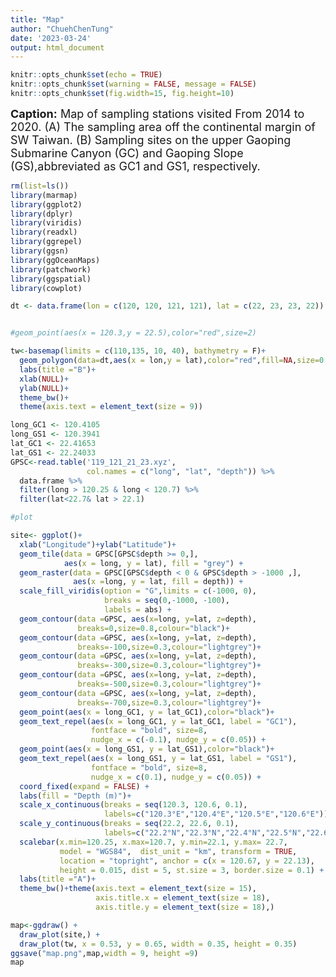 ```yaml
---
title: "Map"
author: "ChuehChenTung"
date: '2023-03-24'
output: html_document 
---
```


```r
knitr::opts_chunk$set(echo = TRUE)
knitr::opts_chunk$set(warning = FALSE, message = FALSE) 
knitr::opts_chunk$set(fig.width=15, fig.height=10) 
```

<font size="4"> 
**Caption:**
Map of sampling stations visited From 2014 to 2020.
(A) The sampling area off the continental margin of SW Taiwan. (B) Sampling sites on the upper Gaoping Submarine Canyon (GC) and Gaoping Slope (GS),abbreviated as GC1 and GS1, respectively.

</font>

```r
rm(list=ls())
library(marmap)
library(ggplot2)
library(dplyr)
library(viridis)
library(readxl)
library(ggrepel)
library(ggsn)
library(ggOceanMaps)
library(patchwork)
library(ggspatial)
library(cowplot)

dt <- data.frame(lon = c(120, 120, 121, 121), lat = c(22, 23, 23, 22))


#geom_point(aes(x = 120.3,y = 22.5),color="red",size=2)

tw<-basemap(limits = c(110,135, 10, 40), bathymetry = F)+
  geom_polygon(data=dt,aes(x = lon,y = lat),color="red",fill=NA,size=0.4)+
  labs(title ="B")+
  xlab(NULL)+
  ylab(NULL)+
  theme_bw()+
  theme(axis.text = element_text(size = 9))

long_GC1 <- 120.4105
long_GS1 <- 120.3941
lat_GC1 <- 22.41653
lat_GS1 <- 22.24033
GPSC<-read.table('119_121_21_23.xyz',
                 col.names = c("long", "lat", "depth")) %>%
  data.frame %>% 
  filter(long > 120.25 & long < 120.7) %>% 
  filter(lat<22.7& lat > 22.1)

#plot

site<- ggplot()+
  xlab("Longitude")+ylab("Latitude")+
  geom_tile(data = GPSC[GPSC$depth >= 0,], 
            aes(x = long, y = lat), fill = "grey") +
  geom_raster(data = GPSC[GPSC$depth < 0 & GPSC$depth > -1000 ,],
              aes(x =long, y = lat, fill = depth)) +
  scale_fill_viridis(option = "G",limits = c(-1000, 0),
                     breaks = seq(0,-1000, -100),
                     labels = abs) +
  geom_contour(data =GPSC, aes(x=long, y=lat, z=depth),
               breaks=0,size=0.8,colour="black")+
  geom_contour(data =GPSC, aes(x=long, y=lat, z=depth),
               breaks=-100,size=0.3,colour="lightgrey")+
  geom_contour(data =GPSC, aes(x=long, y=lat, z=depth),
               breaks=-300,size=0.3,colour="lightgrey")+
  geom_contour(data =GPSC, aes(x=long, y=lat, z=depth),
               breaks=-500,size=0.3,colour="lightgrey")+
  geom_contour(data =GPSC, aes(x=long, y=lat, z=depth),
               breaks=-700,size=0.3,colour="lightgrey")+
  geom_point(aes(x = long_GC1, y = lat_GC1),color="black")+
  geom_text_repel(aes(x = long_GC1, y = lat_GC1, label = "GC1"), 
                  fontface = "bold", size=8,
                  nudge_x = c(-0.1), nudge_y = c(0.05)) +
  geom_point(aes(x = long_GS1, y = lat_GS1),color="black")+
  geom_text_repel(aes(x = long_GS1, y = lat_GS1, label = "GS1"), 
                  fontface = "bold", size=8,
                  nudge_x = c(0.1), nudge_y = c(0.05)) +
  coord_fixed(expand = FALSE) +
  labs(fill = "Depth (m)")+
  scale_x_continuous(breaks = seq(120.3, 120.6, 0.1), 
                     labels=c("120.3°E","120.4°E","120.5°E","120.6°E"))+
  scale_y_continuous(breaks = seq(22.2, 22.6, 0.1),
                     labels=c("22.2°N","22.3°N","22.4°N","22.5°N","22.6°N"))+
  scalebar(x.min=120.25, x.max=120.7, y.min=22.1, y.max= 22.7,
           model = "WGS84",  dist_unit = "km", transform = TRUE,
           location = "topright", anchor = c(x = 120.67, y = 22.13),
           height = 0.015, dist = 5, st.size = 3, border.size = 0.1) +
  labs(title ="A")+
  theme_bw()+theme(axis.text = element_text(size = 15),
                   axis.title.x = element_text(size = 18),
                   axis.title.y = element_text(size = 18),)

map<-ggdraw() +
  draw_plot(site,) +
  draw_plot(tw, x = 0.53, y = 0.65, width = 0.35, height = 0.35)
ggsave("map.png",map,width = 9, height =9)
map
```
